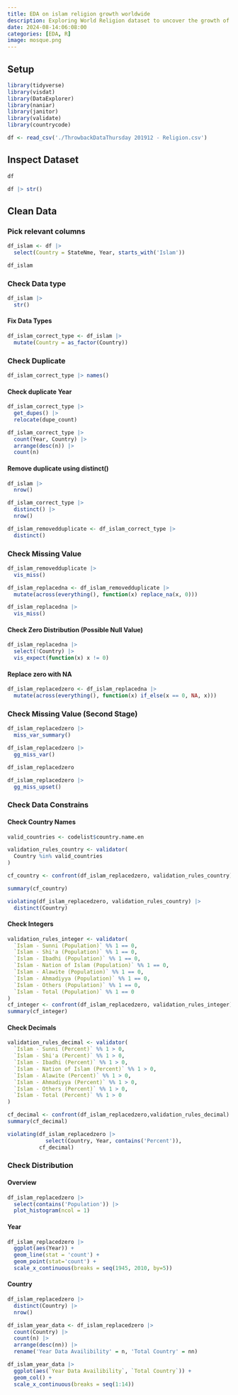```yaml
---
title: EDA on islam religion growth worldwide
description: Exploring World Religion dataset to uncover the growth of Islam in various countries using R
date: 2024-08-14:06:08:00
categories: [EDA, R]
image: mosque.png
---
```


## Setup

```r
library(tidyverse)
library(visdat)
library(DataExplorer)
library(naniar)
library(janitor)
library(validate)
library(countrycode)
```

```r
df <- read_csv('./ThrowbackDataThursday 201912 - Religion.csv')
```

## Inspect Dataset

```r
df
```

```r
df |> str()
```

## Clean Data

### Pick relevant columns

```r
df_islam <- df |> 
  select(Country = StateNme, Year, starts_with('Islam'))

df_islam
```

### Check Data type

```r
df_islam |> 
  str()
```

#### Fix Data Types

```r
df_islam_correct_type <- df_islam |> 
  mutate(Country = as_factor(Country))
```

### Check Duplicate

```r
df_islam_correct_type |> names()
```

#### Check duplicate Year

```r
df_islam_correct_type |> 
  get_dupes() |> 
  relocate(dupe_count)
```

```r
df_islam_correct_type |>
  count(Year, Country) |> 
  arrange(desc(n)) |> 
  count(n)
```

#### Remove duplicate using distinct()

```r
df_islam |> 
  nrow()
```

```r
df_islam_correct_type |> 
  distinct() |> 
  nrow()
```

```r
df_islam_removedduplicate <- df_islam_correct_type |> 
  distinct()
```

### Check Missing Value

```r
df_islam_removedduplicate |> 
  vis_miss()
```

```r
df_islam_replacedna <- df_islam_removedduplicate |> 
  mutate(across(everything(), function(x) replace_na(x, 0)))

df_islam_replacedna |> 
  vis_miss()
```

#### Check Zero Distribution (Possible Null Value)

```r
df_islam_replacedna |>
  select(!Country) |> 
  vis_expect(function(x) x != 0)
```
#### Replace zero with NA

```r
df_islam_replacedzero <- df_islam_replacedna |> 
  mutate(across(everything(), function(x) if_else(x == 0, NA, x)))
```

### Check Missing Value (Second Stage)

```r
df_islam_replacedzero |> 
  miss_var_summary()
```


```r
df_islam_replacedzero |> 
  gg_miss_var()
```

```r
df_islam_replacedzero
```


```r
df_islam_replacedzero |> 
  gg_miss_upset()
```

### Check Data Constrains

#### Check Country Names

```r
valid_countries <- codelist$country.name.en

validation_rules_country <- validator(
  Country %in% valid_countries
)

cf_country <- confront(df_islam_replacedzero, validation_rules_country)

```

```r
summary(cf_country)
```
```r
violating(df_islam_replacedzero, validation_rules_country) |> 
  distinct(Country)
```




#### Check Integers

```r
validation_rules_integer <- validator(
  `Islam - Sunni (Population)` %% 1 == 0,
  `Islam - Shi'a (Population)` %% 1 == 0,
  `Islam - Ibadhi (Population)` %% 1 == 0,
  `Islam - Nation of Islam (Population)` %% 1 == 0,
  `Islam - Alawite (Population)` %% 1 == 0,
  `Islam - Ahmadiyya (Population)` %% 1 == 0,
  `Islam - Others (Population)` %% 1 == 0,
  `Islam - Total (Population)` %% 1 == 0
)
cf_integer <- confront(df_islam_replacedzero, validation_rules_integer)
summary(cf_integer)
```
#### Check Decimals

```r
validation_rules_decimal <- validator(
  `Islam - Sunni (Percent)` %% 1 > 0,
  `Islam - Shi'a (Percent)` %% 1 > 0,
  `Islam - Ibadhi (Percent)` %% 1 > 0,
  `Islam - Nation of Islam (Percent)` %% 1 > 0,
  `Islam - Alawite (Percent)` %% 1 > 0,
  `Islam - Ahmadiyya (Percent)` %% 1 > 0,
  `Islam - Others (Percent)` %% 1 > 0,
  `Islam - Total (Percent)` %% 1 > 0
)

cf_decimal <- confront(df_islam_replacedzero,validation_rules_decimal)
summary(cf_decimal)
```
```r
violating(df_islam_replacedzero |> 
            select(Country, Year, contains('Percent')),
          cf_decimal)
```


### Check Distribution

#### Overview

```r
df_islam_replacedzero |> 
  select(contains('Population')) |> 
  plot_histogram(ncol = 1)
```

#### Year

```r
df_islam_replacedzero |> 
  ggplot(aes(Year)) +
  geom_line(stat = 'count') + 
  geom_point(stat='count') +
  scale_x_continuous(breaks = seq(1945, 2010, by=5))
```


#### Country

```r
df_islam_replacedzero |> 
  distinct(Country) |> 
  nrow()
```


```r
df_islam_year_data <- df_islam_replacedzero |> 
  count(Country) |> 
  count(n) |> 
  arrange(desc(nn)) |> 
  rename('Year Data Availibility' = n, 'Total Country' = nn)

df_islam_year_data |> 
  ggplot(aes(`Year Data Availibility`, `Total Country`)) +
  geom_col() +
  scale_x_continuous(breaks = seq(1:14))
```

